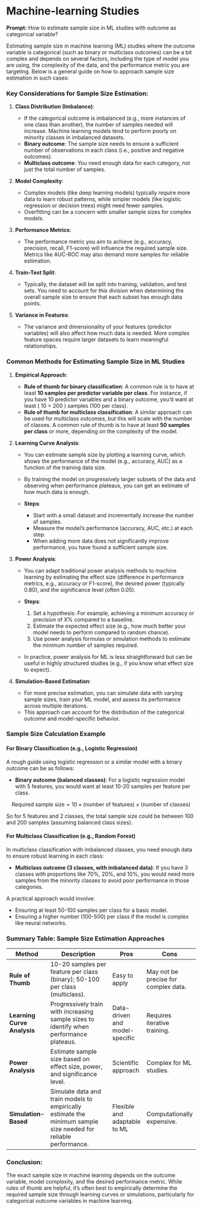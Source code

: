 # Machine-learning Studies

::: {.callout-note appearance="minimal"}
**Prompt:** How to estimate sample size in ML studies with outcome as categorical variable?
:::


Estimating sample size in machine learning (ML) studies where the outcome variable is categorical (such as binary or multiclass outcomes) can be a bit complex and depends on several factors, including the type of model you are using, the complexity of the data, and the performance metric you are targeting. Below is a general guide on how to approach sample size estimation in such cases:

### Key Considerations for Sample Size Estimation:

1. **Class Distribution (Imbalance)**:
   
   - If the categorical outcome is imbalanced (e.g., more instances of one class than another), the number of samples needed will increase. Machine learning models tend to perform poorly on minority classes in imbalanced datasets.
   - **Binary outcome**: The sample size needs to ensure a sufficient number of observations in each class (i.e., positive and negative outcomes).
   - **Multiclass outcome**: You need enough data for each category, not just the total number of samples.

2. **Model Complexity**:
   
   - Complex models (like deep learning models) typically require more data to learn robust patterns, while simpler models (like logistic regression or decision trees) might need fewer samples.
   - Overfitting can be a concern with smaller sample sizes for complex models.

3. **Performance Metrics**:
   
   - The performance metric you aim to achieve (e.g., accuracy, precision, recall, F1-score) will influence the required sample size. Metrics like AUC-ROC may also demand more samples for reliable estimation.

4. **Train-Test Split**:
   
   - Typically, the dataset will be split into training, validation, and test sets. You need to account for this division when determining the overall sample size to ensure that each subset has enough data points.

5. **Variance in Features**:
   
   - The variance and dimensionality of your features (predictor variables) will also affect how much data is needed. More complex feature spaces require larger datasets to learn meaningful relationships.

### Common Methods for Estimating Sample Size in ML Studies

1. **Empirical Approach**:
   
   - **Rule of thumb for binary classification**: 
     A common rule is to have at least **10 samples per predictor variable per class**. For instance, if you have 10 predictor variables and a binary outcome, you’d want at least \( 10 \times 10 \times 2 = 200 \) samples (100 per class).
   - **Rule of thumb for multiclass classification**:
     A similar approach can be used for multiclass outcomes, but this will scale with the number of classes. A common rule of thumb is to have at least **50 samples per class** or more, depending on the complexity of the model.

2. **Learning Curve Analysis**:
   
   - You can estimate sample size by plotting a learning curve, which shows the performance of the model (e.g., accuracy, AUC) as a function of the training data size.
   - By training the model on progressively larger subsets of the data and observing when performance plateaus, you can get an estimate of how much data is enough.
   - **Steps**:
  
     - Start with a small dataset and incrementally increase the number of samples.
     - Measure the model’s performance (accuracy, AUC, etc.) at each step.
     - When adding more data does not significantly improve performance, you have found a sufficient sample size.

3. **Power Analysis**:
   
   - You can adapt traditional power analysis methods to machine learning by estimating the effect size (difference in performance metrics, e.g., accuracy or F1-score), the desired power (typically 0.80), and the significance level (often 0.05).
   - **Steps**:
  
     1. Set a hypothesis: For example, achieving a minimum accuracy or precision of X% compared to a baseline.
     2. Estimate the expected effect size (e.g., how much better your model needs to perform compared to random chance).
     3. Use power analysis formulas or simulation methods to estimate the minimum number of samples required.
   
   - In practice, power analysis for ML is less straightforward but can be useful in highly structured studies (e.g., if you know what effect size to expect).

4. **Simulation-Based Estimation**:
   
   - For more precise estimation, you can simulate data with varying sample sizes, train your ML model, and assess its performance across multiple iterations.
   - This approach can account for the distribution of the categorical outcome and model-specific behavior.

### Sample Size Calculation Example

#### For Binary Classification (e.g., Logistic Regression)

A rough guide using logistic regression or a similar model with a binary outcome can be as follows:

- **Binary outcome (balanced classes)**:
  For a logistic regression model with 5 features, you would want at least 10-20 samples per feature per class.

$$
\text{Required sample size} = 10 \times (\text{number of features}) \times (\text{number of classes})
$$

So for 5 features and 2 classes, the total sample size could be between 100 and 200 samples (assuming balanced class sizes).

#### For Multiclass Classification (e.g., Random Forest)

In multiclass classification with imbalanced classes, you need enough data to ensure robust learning in each class:

- **Multiclass outcome (3 classes, with imbalanced data)**: If you have 3 classes with proportions like 70%, 20%, and 10%, you would need more samples from the minority classes to avoid poor performance in those categories.

A practical approach would involve:

- Ensuring at least 50-100 samples per class for a basic model.
- Ensuring a higher number (100-500) per class if the model is complex like neural networks.

### Summary Table: Sample Size Estimation Approaches

| Method                    | Description                                                                                                                                       | Pros                                | Cons                             |
|---------------------------|---------------------------------------------------------------------------------------------------------------------------------------------------|-------------------------------------|----------------------------------|
| **Rule of Thumb**          | 10-20 samples per feature per class (binary); 50-100 per class (multiclass).                                                                     | Easy to apply                       | May not be precise for complex data. |
| **Learning Curve Analysis**| Progressively train with increasing sample sizes to identify when performance plateaus.                                                           | Data-driven and model-specific      | Requires iterative training.     |
| **Power Analysis**         | Estimate sample size based on effect size, power, and significance level.                                                                        | Scientific approach                 | Complex for ML studies.          |
| **Simulation-Based**       | Simulate data and train models to empirically estimate the minimum sample size needed for reliable performance.                                    | Flexible and adaptable to ML        | Computationally expensive.       |

### Conclusion:

The exact sample size in machine learning depends on the outcome variable, model complexity, and the desired performance metric. While rules of thumb are helpful, it’s often best to empirically determine the required sample size through learning curves or simulations, particularly for categorical outcome variables in machine learning.